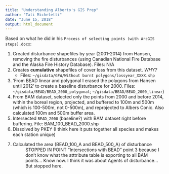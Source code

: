 ```yaml
---
title: "Understanding Alberto's GIS Prep"
author: "Tati Micheletti"
date: "June 15, 2018"
output: html_document
---
```


Based on what he did in his `Process of selecting points (with ArcGIS steps).docx`:

1. Created disturbance shapefiles by year (2001-2014) from Hansen, removing the fire disturbances (using Canadian National  Fire  Database  and  the  Alaska  Fire  History  Database).  Files: N/A
2. Creates **cumulative** shapefiles of cover loss from this dataset. *WHY?*
    - Files: `~/gisdata/GFW/Without burnt polygons/lossyear_XXXX.shp`
3. 'From  BEAD  linear  and  polygonal  I  erased  the  polygons  from  Hansen  until  2012' to create a baseline disturbance for 2000. Files: `~/gisdata/BEAD/BEAD_2000_polygonal`;  `~/gisdata/BEAD/BEAD_2000_linear`)  
4. From BAM dataset, selected only the points from 2000 and before 2014, within the boreal region, projected, and buffered to 100m and 500m (which is 100-500m, not 0-500m), and reprojected to Albers Conic. Also calculated 100m and 500m buffer area.  
5. Intersected `BEAD_2000` (baseline?) with BAM dataset right before buffering. File: BAM_100_BEAD_2000.shp  
6. Dissolved  by  PKEY  (I think here it puts together all species and makes each station unique)
7. Calculated the area (BEAD_100_A and BEAD_500_A) of disturbance 
 ~ STOPPED IN POINT "Intersections with BEAD" point 3 because I don't know what the atttribute table is exporting to all BAM points... Know now. I think it was about Agents of disturbance... But stopped here.
